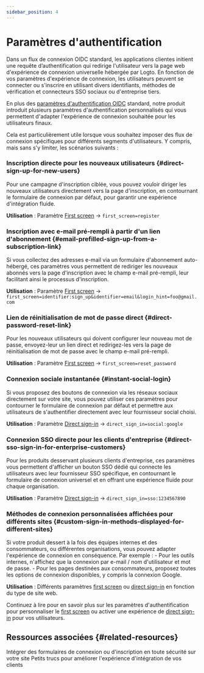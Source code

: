 ```yaml
---
sidebar_position: 4
---
```


# Paramètres d'authentification

Dans un flux de connexion OIDC standard, les applications clientes initient une requête d’authentification qui redirige l'utilisateur vers la page web d'expérience de connexion universelle hébergée par Logto. En fonction de vos paramètres d'expérience de connexion, les utilisateurs peuvent se connecter ou s'inscrire en utilisant divers identifiants, méthodes de vérification et connecteurs SSO sociaux ou d'entreprise tiers.

En plus des [paramètres d'authentification OIDC](https://openid.net/specs/openid-connect-core-1_0.html#AuthRequest) standard, notre produit introduit plusieurs paramètres d'authentification personnalisés qui vous permettent d'adapter l'expérience de connexion souhaitée pour les utilisateurs finaux.

Cela est particulièrement utile lorsque vous souhaitez imposer des flux de connexion spécifiques pour différents segments d'utilisateurs. Y compris, mais sans s'y limiter, les scénarios suivants :

### Inscription directe pour les nouveaux utilisateurs \{#direct-sign-up-for-new-users}

Pour une campagne d'inscription ciblée, vous pouvez vouloir diriger les nouveaux utilisateurs directement vers la page d'inscription, en contournant le formulaire de connexion par défaut, pour garantir une expérience d'intégration fluide.

**Utilisation** : Paramètre [First screen](/end-user-flows/authentication-parameters/first-screen) → `first_screen=register`

### Inscription avec e-mail pré-rempli à partir d'un lien d'abonnement \{#email-prefilled-sign-up-from-a-subscription-link}

Si vous collectez des adresses e-mail via un formulaire d'abonnement auto-hébergé, ces paramètres vous permettent de rediriger les nouveaux abonnés vers la page d'inscription avec le champ e-mail pré-rempli, leur facilitant ainsi le processus d'inscription.

**Utilisation** : Paramètre [First screen](/end-user-flows/authentication-parameters/first-screen) → `first_screen=identifier:sign_up&identifier=email&login_hint=foo@gmail.com`

### Lien de réinitialisation de mot de passe direct \{#direct-password-reset-link}

Pour les nouveaux utilisateurs qui doivent configurer leur nouveau mot de passe, envoyez-leur un lien direct et redirigez-les vers la page de réinitialisation de mot de passe avec le champ e-mail pré-rempli.

**Utilisation** : Paramètre [First screen](/end-user-flows/authentication-parameters/first-screen) → `first_screen=reset_password`

### Connexion sociale instantanée \{#instant-social-login}

Si vous proposez des boutons de connexion via les réseaux sociaux directement sur votre site, vous pouvez utiliser ces paramètres pour contourner le formulaire de connexion par défaut et permettre aux utilisateurs de s'authentifier directement avec leur fournisseur social choisi.

**Utilisation** : Paramètre [Direct sign-in](/end-user-flows/authentication-parameters/direct-sign-in#social-sign-in) → `direct_sign_in=social:google`

### Connexion SSO directe pour les clients d'entreprise \{#direct-sso-sign-in-for-enterprise-customers}

Pour les produits desservant plusieurs clients d'entreprise, ces paramètres vous permettent d'afficher un bouton SSO dédié qui connecte les utilisateurs avec leur fournisseur SSO spécifique, en contournant le formulaire de connexion universel et en offrant une expérience fluide pour chaque organisation.

**Utilisation** : Paramètre [Direct sign-in](/end-user-flows/authentication-parameters/direct-sign-in#enterprise-sso) → `direct_sign_in=sso:1234567890`

### Méthodes de connexion personnalisées affichées pour différents sites \{#custom-sign-in-methods-displayed-for-different-sites}

Si votre produit dessert à la fois des équipes internes et des consommateurs, ou différentes organisations, vous pouvez adapter l'expérience de connexion en conséquence. Par exemple : - Pour les outils internes, n'affichez que la connexion par e-mail / nom d'utilisateur et mot de passe. - Pour les pages destinées aux consommateurs, proposez toutes les options de connexion disponibles, y compris la connexion Google.

**Utilisation** : Différents paramètres [first screen](/end-user-flows/authentication-parameters/first-screen) ou [direct sign-in](/end-user-flows/authentication-parameters/direct-sign-in) en fonction du type de site web.

Continuez à lire pour en savoir plus sur les paramètres d'authentification pour personnaliser le [first screen](/end-user-flows/authentication-parameters/first-screen) ou activer une expérience de [direct sign-in](/end-user-flows/authentication-parameters/direct-sign-in) pour vos utilisateurs.

## Ressources associées \{#related-resources}

<Url href="https://blog.logto.io/embed-login-or-registration-forms-securely-on-your-site">
  Intégrer des formulaires de connexion ou d'inscription en toute sécurité sur votre site
</Url>

<Url href="https://blog.logto.io/authentication-parameters">
  Petits trucs pour améliorer l'expérience d'intégration de vos clients
</Url>
